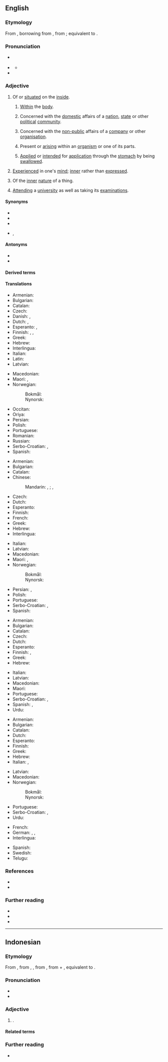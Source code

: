 ==English==

===Etymology===
From {{inh|en|enm|[[internall]], [[internalle]]}}, borrowing from {{bor|en|NL.|internālis||of or pertaining to the inner part}}, from {{af|la|internus|-ālis|t1=inward, internal|t2=-al|pos2=adjectival suffix|nocat=1}}; equivalent to {{suffix|en|intern|al}}.

===Pronunciation===
* {{a|RP}} {{IPA|en|/ɪnˈtɜː.nəl/|/ɪnˈtɜː.nl̩/}}
* {{a|GA}} {{IPA|en|/ɪnˈtɝ.nl̩/|/ˈɪnˌtɝ.nl̩/}}
** {{audio|en|en-us-internal.ogg|Audio (US)}}
* {{rhymes|en|ɜː(ɹ)nəl|s=3}}

===Adjective===
{{en-adj}}

# Of or [[situate]]d on the [[inside]].
#: {{ux|en|We saw the '''internal''' compartments of the machine.}}
## {{lb|en|medicine}} [[within|Within]] the [[body]].
##: {{ux|en|Her bleeding was '''internal'''.}}
## Concerned with the [[domestic]] affairs of a [[nation]], [[state]] or other [[political]] [[community]].
##: {{ux|en|The nation suffered from '''internal''' conflicts.}}
##: {{ux|en|the minister of '''internal''' affairs}}
## Concerned with the [[non-public]] affairs of a [[company]] or other [[organisation]].
##: {{ux|en|An '''internal''' investigation was conducted.}}
## {{lb|en|biology}} Present or [[arise|arising]] within an [[organism]] or one of its parts.
##: {{ux|en|an '''internal''' stimulus}}
## {{lb|en|pharmacology}} [[apply|Applied]] or [[intend]]ed for [[application]] through the [[stomach]] by being [[swallow]]ed.
##: {{ux|en|an '''internal''' remedy}}
# [[experience|Experience]]d in one's [[mind]]; [[inner]] rather than [[expressed]].
#: {{ux|en|'''internal''' feelings}}
# Of the [[inner]] [[nature]] of a thing.
#: {{syn|en|intrinsic|inherent}}
# {{lb|en|British|education|of a [[student]]}} [[attend|Attend]]ing a [[university]] as well as taking its [[examination]]s.

====Synonyms====
* {{l|en|inner}}
* {{l|en|inly}}
* {{l|en|interior}}
* {{l|en|intern}}, {{l|en|interne}}

====Antonyms====
* {{l|en|external}}
* {{l|en|exterior}}

====Derived terms====
{{col5|en
|internal combustion engine
|internal diameter
|internal energy
|internal combustion
|internal medicine
|internal organ
|internal ear
|internal carotid artery
|internal auditory canal
|internal carotid plexus
|internal oblique muscle
|internal maxillary artery
|internal fertilization
|internal link
|internal refugee
|internal passport
|internal migration
|internal conflict
|internal rhyme
|internal monologue
|internal reconstruction
|internal affairs
|internal exile
|internal sandhi
|Internal Revenue Service
|Internal Revenue Code
|complete internal reflection
|total internal reflection
|internalism
|internalist
|internality
|[[internalize]], [[internalise]]
|internally
|internalness
|noninternal
|anterointernal
|posterointernal
|dorsointernal}}

====Translations====
{{trans-top|inside of something}}
* Armenian: {{t+|hy|ներքին}}
* Bulgarian: {{t+|bg|вътрешен}}
* Catalan: {{t+|ca|intern}}
* Czech: {{t+|cs|vnitřní}}
* Danish: {{t|da|indvendig}}, {{t|da|intern}}
* Dutch: {{t+|nl|intern}}, {{t+|nl|inwendig}}
* Esperanto: {{t+|eo|interna}}, {{t+|eo|ena}}
* Finnish: {{t+|fi|sisäinen}}, {{t+|fi|sisä-}}, {{t|fi|sisäpuolinen}}
* Greek: {{t+|el|εσωτερικός|m}}
* Hebrew: {{t|he|פנימי|m|tr=pnimí}}
* Interlingua: {{t|ia|interne}}
* Italian: {{t+|it|interno}}
* Latin: {{t|la|internus}}
* Latvian: {{t|lv|iekšējs}}
{{trans-mid}}
* Macedonian: {{t|mk|внатрешен|m}}
* Maori: {{t|mi|a roto}}, {{t|mi|o roto}}
* Norwegian:
*: Bokmål: {{t|nb|intern}}
*: Nynorsk: {{t|nn|intern}}
* Occitan: {{t+|oc|intèrne}}
* Oriya: {{t|or|ଭିତରର}}
* Persian: {{t+|fa|درونی|tr=darôni}}
* Polish: {{t+|pl|wewnętrzny}}
* Portuguese: {{t+|pt|interno}}
* Romanian: {{t+|ro|intern}}
* Russian: {{t+|ru|вну́тренний}}
* Serbo-Croatian: {{t+|sh|ȉntērnī}}, {{t+|sh|ùnutrašnjī}}
* Spanish: {{t+|es|interno}}
{{trans-bottom}}

{{trans-top|within the body}}
* Armenian: {{t+|hy|ներքին}}
* Bulgarian: {{t+|bg|вътрешен}}
* Catalan: {{t+|ca|intern}}
* Chinese:
*: Mandarin: {{t+|cmn|體內}}, {{t+|cmn|体内|tr=tǐnèi}}; {{t+|cmn|內}}, {{t+|cmn|内|tr=nèi}}
* Czech: {{t+|cs|vnitřní}}
* Dutch: {{t+|nl|inwendig}}
* Esperanto: {{t+|eo|interna}}
* Finnish: {{t+|fi|sisäinen}}
* French: {{t+|fr|interne}}
* Greek: {{t+|el|εσωτερικός|m}}
* Hebrew: {{t|he|פנימי|m|tr=pnimí}}
* Interlingua: {{t|ia|interne}}
{{trans-mid}}
* Italian: {{t+|it|interno}}
* Latvian: {{t|lv|iekšējs}}
* Macedonian: {{t|mk|внатрешен|m}}
* Maori: {{t|mi|a roto o te tinana}}, {{t|mi|o roto o te tinana}}
* Norwegian:
*: Bokmål: {{t|nb|intern}}
*: Nynorsk: {{t|nn|intern}}
* Persian: {{t+|fa|درونی|tr=darôni}}, {{t+|fa|داخلی|tr=dâxeli}}
* Polish: {{t+|pl|wewnętrzny}}
* Portuguese: {{t+|pt|interno}}
* Serbo-Croatian: {{t+|sh|ȉntērnī}}, {{t+|sh|ùnutārnjī}}
* Spanish: {{t+|es|interno}}
{{trans-bottom}}

{{trans-top|concerned with the domestic affairs of a nation, state etc.}}
* Armenian: {{t+|hy|ներքին}}
* Bulgarian: {{t+|bg|вътрешен}}
* Catalan: {{t+|ca|intern}}
* Czech: {{t+|cs|domácí}}
* Dutch: {{t+|nl|binnenlands}}
* Esperanto: {{t+|eo|interna}}
* Finnish: {{t+|fi|sisäinen}}, {{t+|fi|sisä-}}
* Greek: {{t+|el|εσωτερικός|m}}
* Hebrew: {{t|he|פנימי|m|tr=pnimí}}
{{trans-mid}}
* Italian: {{t+|it|interno}}
* Latvian: {{t|lv|iekšējs}}
* Macedonian: {{t|mk|внатрешен|m}}
* Maori: {{t|mi|taiwhenua}}
* Portuguese: {{t+|pt|interno}}
* Serbo-Croatian: {{t+|sh|ȉntērnī}}, {{t+|sh|ùnutrašnjī}}
* Spanish: {{t+|es|interior}}, {{t+|es|interno}}
* Urdu: {{t|ur|اندرونی|tr=andrūnī}}
{{trans-bottom}}

{{trans-top|concerned with the non-public affairs of a company or other organisation}}
* Armenian: {{t+|hy|ներքին}}
* Bulgarian: {{t+|bg|вътрешен}}
* Catalan: {{t+|ca|intern}}
* Dutch: {{t+|nl|intern}}
* Esperanto: {{t+|eo|interna}}
* Finnish: {{t+|fi|sisäinen}}
* Greek: {{t+|el|εσωτερικός|m}}
* Hebrew: {{t|he|פנימי|m|tr=pnimí}}
* Italian: {{t+|it|interno}}, {{t+|it|privato}}
{{trans-mid}}
* Latvian: {{t|lv|iekšējs}}
* Macedonian: {{t|mk|интерен|m}}
* Norwegian:
*: Bokmål: {{t|nb|intern}}
*: Nynorsk: {{t|nn|intern}}
* Portuguese: {{t+|pt|interno}}
* Serbo-Croatian: {{t+|sh|ȉntērnī}}, {{t+|sh|ùnutrašnjī}}
* Urdu: {{t|ur|اندرونی|tr=andrūnī}}
{{trans-bottom}}

{{checktrans-top}}
* French: {{t+check|fr|interne}}
* German: {{t+check|de|intern}}, {{t+check|de|innerlich}}, {{t+check|de|inländisch}}
* Interlingua: {{t-check|ia|interne}}
{{trans-mid}}
* Spanish: {{t+check|es|interno}}
* Swedish: {{t+check|sv|intern}}
* Telugu: {{t-check|te|అంతర్గత}}
{{trans-bottom}}

===References===
* {{R:Lexico}}
* {{R:MWO}}

===Further reading===
* {{R:Webster 1913}}
* {{R:Century 1911}}
* {{R:OneLook}}

----

==Indonesian==

===Etymology===
From {{bor|id|en|internal}}, from {{der|id|enm|internall}}, {{m|enm|internalle}}, from {{der|id|ML.|internālis||of or pertaining to the inner part}}, from {{der|id|la|internus||internal}} + {{m|la|-ālis}}, equivalent to {{suffix|en|intern|al}}.

===Pronunciation===
* {{IPA|id|[ɪntərˈnal]}}
* {{hyphenation|id|in|têr|nal}}

===Adjective===
{{id-noun|head=|pl=-}}

# {{l|en|internal}}.
#: {{syn|id|intern}}

====Related terms====
{{rel4|id|
| intern
| interna
| internat
|}}

===Further reading===
* {{R:KBBI Daring}}